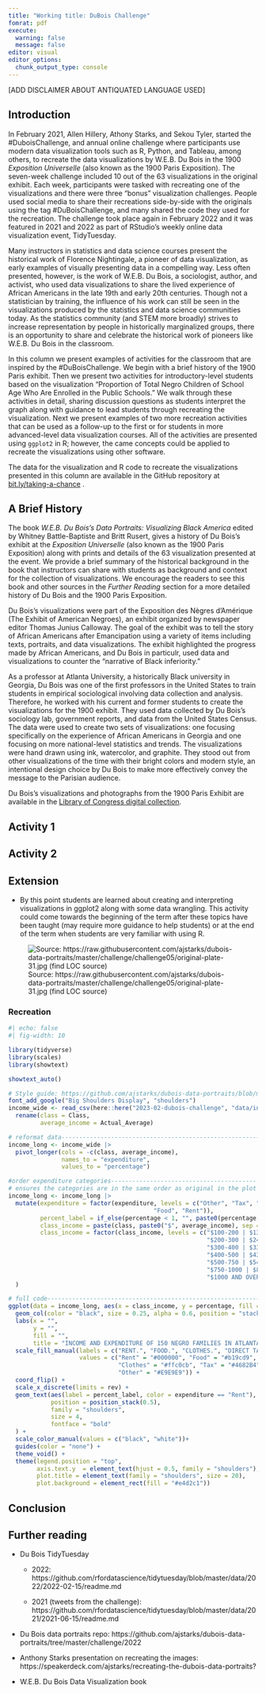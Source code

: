 ```yaml
---
title: "Working title: DuBois Challenge"
fomrat: pdf
execute: 
  warning: false
  message: false
editor: visual
editor_options: 
  chunk_output_type: console
---
```


\[ADD DISCLAIMER ABOUT ANTIQUATED LANGUAGE USED\]

## Introduction

In February 2021, Allen Hillery, Athony Starks, and Sekou Tyler, started the #DuboisChallenge, and annual online challenge where participants use modern data visualization tools such as R, Python, and Tableau, among others, to recreate the data visualizations by W.E.B. Du Bois in the 1900 *Exposition Universelle* (also known as the 1900 Paris Exposition).
The seven-week challenge included 10 out of the 63 visualizations in the original exhibit.
Each week, participants were tasked with recreating one of the visualizations and there were three "bonus" visualization challenges.
People used social media to share their recreations side-by-side with the originals using the tag #DuBoisChallenge, and many shared the code they used for the recreation.
The challenge took place again in February 2022 and it was featured in 2021 and 2022 as part of RStudio's weekly online data visualization event, TidyTuesday.

Many instructors in statistics and data science courses present the historical work of Florence Nightingale, a pioneer of data visualization, as early examples of visually presenting data in a compelling way.
Less often presented, however, is the work of W.E.B. Du Bois, a sociologist, author, and activist, who used data visualizations to share the lived experience of African Americans in the late 19th and early 20th centuries.
Though not a statistician by training, the influence of his work can still be seen in the visualizations produced by the statistics and data science communities today.
As the statistics community (and STEM more broadly) strives to increase representation by people in historically marginalized groups, there is an opportunity to share and celebrate the historical work of pioneers like W.E.B. Du Bois in the classroom.

In this column we present examples of activities for the classroom that are inspired by the #DuBoisChallenge.
We begin with a brief history of the 1900 Paris exhibit.
Then we present two activities for introductory-level students based on the visualization "Proportion of Total Negro Children of School Age Who Are Enrolled in the Public Schools." We walk through these activities in detail, sharing discussion questions as students interpret the graph along with guidance to lead students through recreating the visualization.
Next we present examples of two more recreation activities that can be used as a follow-up to the first or for students in more advanced-level data visualization courses.
All of the activities are presented using `ggplot2` in R; however, the came concepts could be applied to recreate the visualizations using other software.

The data for the visualization and R code to recreate the visualizations presented in this column are available in the GitHub repository at [bit.ly/taking-a-chance](http://bit.ly/taking-a-chance) .

## A Brief History 

The book *W.E.B. Du Bois's Data Portraits: Visualizing Black America* edited by Whitney Battle-Baptiste and Britt Rusert, gives a history of Du Bois's exhibit at the *Exposition Universelle* (also known as the 1900 Paris Exposition) along with prints and details of the 63 visualization presented at the event.
We provide a brief summary of the historical background in the book that instructors can share with students as background and context for the collection of visualizations.
We encourage the readers to see this book and other sources in the *Further Reading* section for a more detailed history of Du Bois and the 1900 Paris Exposition.

Du Bois's visualizations were part of the Exposition des Nègres d'Amérique (The Exhibit of American Negroes), an exhibit organized by newspaper editor Thomas Junius Calloway.
The goal of the exhibit was to tell the story of African Americans after Emancipation using a variety of items including texts, portraits, and data visualizations.
The exhibit highlighted the progress made by African Americans, and Du Bois in particulr, used data and visualizations to counter the "narrative of Black inferiority."

As a professor at Atlanta University, a historically Black university in Georgia, Du Bois was one of the first professors in the United States to train students in empirical sociological involving data collection and analysis.
Therefore, he worked with his current and former students to create the visualizations for the 1900 exhibit.
They used data collected by Du Bois's sociology lab, government reports, and data from the United States Census.
The data were used to create two sets of visualizations: one focusing specifically on the experience of African Americans in Georgia and one focusing on more national-level statistics and trends.
The visualizations were hand drawn using ink, watercolor, and graphite.
They stood out from other visualizations of the time with their bright colors and modern style, an intentional design choice by Du Bois to make more effectively convey the message to the Parisian audience.

Du Bois's visualizations and photographs from the 1900 Paris Exhibit are available in the [Library of Congress digital collection](https://www.loc.gov/collections/african-american-photographs-1900-paris-exposition/?st=grid&sb=shelf-id_desc).

## Activity 1

## Activity 2

## Extension 

-   By this point students are learned about creating and interpreting visualizations in ggplot2 along with some data wrangling. This activity could come towards the beginning of the term after these topics have been taught (may require more guidance to help students) or at the end of the term when students are very familiar with using R.

![Source: https://raw.githubusercontent.com/ajstarks/dubois-data-portraits/master/challenge/challenge05/original-plate-31.jpg (find LOC source)](img/income-expenditures-orig.jpeg)

<!--# Find Library of Congress citation. -->

<!--# https://github.com/rfordatascience/tidytuesday/blob/master/data/2021/2021-02-16/readme.md-->

### Recreation

```r
#| echo: false
#| fig-width: 10

library(tidyverse)
library(scales)
library(showtext)

showtext_auto()

# Style guide: https://github.com/ajstarks/dubois-data-portraits/blob/master/dubois-style.pdff
font_add_google("Big Shoulders Display", "shoulders")
income_wide <- read_csv(here::here("2023-02-dubois-challenge", "data/income.csv")) |>
  rename(class = Class,
         average_income = Actual_Average)

# reformat data-----------------------------------------------------------------
income_long <- income_wide |>
  pivot_longer(cols = -c(class, average_income),
               names_to = "expenditure",
               values_to = "percentage")

#order expenditure categories-----------------------------------------
# ensures the categories are in the same order as original in the plot
income_long <- income_long |>
  mutate(expenditure = factor(expenditure, levels = c("Other", "Tax", "Clothes",
                                         "Food", "Rent")),
         percent_label = if_else(percentage < 1, "", paste0(percentage, "%")),
         class_income = paste(class, paste0("$", average_income), sep = " | "),
         class_income = factor(class_income, levels = c("$100-200 | $139.1",
                                                        "$200-300 | $249.45",
                                                        "$300-400 | $335.66",
                                                        "$400-500 | $433.82",
                                                        "$500-750 | $547",
                                                        "$750-1000 | $880",
                                                        "$1000 AND OVER | $1125"))
  )

# full code---------------------------------------------------------------------
ggplot(data = income_long, aes(x = class_income, y = percentage, fill = expenditure)) +
  geom_col(color = "black", size = 0.25, alpha = 0.6, position = "stack", width  = 0.5) +
  labs(x = "",
       y = "",
       fill = "",
       title = "INCOME AND EXPENDITURE OF 150 NEGRO FAMILIES IN ATLANTA, GA, U.S.A") +
  scale_fill_manual(labels = c("RENT.", "FOOD.", "CLOTHES.", "DIRECT TAXES.", "OTHER EXPENSES AND SAVINGS."),
                    values = c("Rent" = "#000000", "Food" = "#b19cd9",
                               "Clothes" = "#ffc0cb", "Tax" = "#4682B4",
                               "Other" = "#E9E9E9")) +
  coord_flip() +
  scale_x_discrete(limits = rev) +
  geom_text(aes(label = percent_label, color = expenditure == "Rent"),
            position = position_stack(0.5),
            family = "shoulders",
            size = 4,
            fontface = "bold"
  ) +
  scale_color_manual(values = c("black", "white"))+
  guides(color = "none") +
  theme_void() +
  theme(legend.position = "top",
        axis.text.y  = element_text(hjust = 0.5, family = "shoulders"),
        plot.title = element_text(family = "shoulders", size = 20),
        plot.background = element_rect(fill = "#e4d2c1"))
```

## Conclusion

## Further reading

-   Du Bois TidyTuesday

    -   2022: https://github.com/rfordatascience/tidytuesday/blob/master/data/2022/2022-02-15/readme.md

    -   2021 (tweets from the challenge): https://github.com/rfordatascience/tidytuesday/blob/master/data/2021/2021-06-15/readme.md

-   Du Bois data portraits repo: https://github.com/ajstarks/dubois-data-portraits/tree/master/challenge/2022

-   Anthony Starks presentation on recreating the images: https://speakerdeck.com/ajstarks/recreating-the-dubois-data-portraits?

-   W.E.B. Du Bois Data Visualization book
